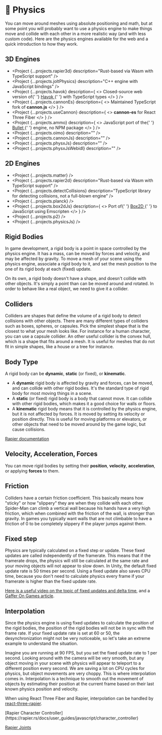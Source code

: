
# 🎾 Physics

You can move around meshes using absolute positioning and math, but at some point you will probably want to use a physics engine to make things move and collide with each other in a more realistic way (and with less custom code). Here are the physics engines available for the web and a quick introduction to how they work.

## 3D Engines

- <Project {...projects.rapier3d} description="Rust-based via Wasm with TypeScript support" />
- <Project {...projects.joltPhysics} description="C++ engine with JavaScript bindings" />
- <Project
    {...projects.havok}
    description={
      <>
        Closed-source web version of{' '}
        <a target="_blank" href="https://www.havok.com/">
          Havok
        </a>{' '}
        with TypeScript types
      </>
    }
  />
- <Project
    {...projects.cannonEs}
    description={
      <>
        Maintained TypeScript fork of <b>cannon.js</b>
      </>
    }
  />
- <Project
    {...projects.useCannon}
    description={
      <>
        <b>cannon-es</b> for React Three Fiber
      </>
    }
  />
- <Project
    {...projects.ammo}
    description={
      <>
        JavaScript port of the{' '}
        <a target="_blank" href="https://github.com/bulletphysics/bullet3">
          Bullet
        </a>{' '}
        engine, no NPM package
      </>
    }
  />
- <Project {...projects.oimo} description="" />
- <Project {...projects.cannonJs} description="" />
- <Project {...projects.physxJs} description="" />
- <Project {...projects.physxJsWebidl} description="" />

## 2D Engines

- <Project {...projects.matter} />
- <Project {...projects.rapier2d} description="Rust-based via Wasm with TypeScript support" />
- <Project
    {...projects.detectCollisions}
    description="TypeScript library for detecting collisions, not a full-blown engine"
  />
- <Project {...projects.planck} />
- <Project
    {...projects.box2dJs}
    description={
      <>
        Port of{' '}
        <a target="_blank" href="https://box2d.org/">
          Box2D
        </a>{' '}
        to JavaScript using Emscripten
      </>
    }
  />
- <Project {...projects.p2} />
- <Project {...projects.physicsJs} />

## Rigid Bodies

In game development, a rigid body is a point in space controlled by the physics engine. It has a mass, can be moved by forces and velocity, and may be affected by gravity. To move a mesh of your scene using the physics engine, associate a rigid body to it, and set the mesh position to the one of its rigid body at each (fixed) update.

On its own, a rigid body doesn't have a shape, and doesn't collide with other objects. It's simply a point than can be moved around and rotated. In order to behave like a real object, we need to give it a collider.

## Colliders

Colliders are shapes that define the volume of a rigid body to detect collisions with other objects. There are many different types of colliders such as boxes, spheres, or capsules. Pick the simplest shape that is the closest to what your mesh looks like. For instance for a human character, you can use a capsule collider. An other useful collider is the convex hull, which is a shape that fits around a mesh. It is useful for meshes that do not fit in simple shapes, like a house or a tree for instance.

## Body Type

A rigid body can be **dynamic**, **static** (or fixed), or **kinematic**.

- A **dynamic** rigid body is affected by gravity and forces, can be moved, and can collide with other rigid bodies. It's the standard type of rigid body for most moving things in a scene.
- A **static** (or fixed) rigid body is a body that cannot move. It can collide with other rigid bodies, which makes it a good choice for walls or floors.
- A **kinematic** rigid body means that it is controlled by the physics engine, but it is not affected by forces. It is moved by setting its velocity or position directly. This is useful for moving platforms or elevators, or other objects that need to be moved around by the game logic, but cause collisions.

[Rapier documentation](https://rapier.rs/docs/user_guides/bevy_plugin/rigid_bodies/#rigid-body-type)

## Velocity, Acceleration, Forces

You can move rigid bodies by setting their **position**, **velocity**, **acceleration**, or applying **forces** to them.

## Friction

Colliders have a certain friction coefficient. This basically means how "sticky" or how "slippery" they are when they collide with each other. Spider-Man can climb a vertical wall because his hands have a very high friction, which when combined with the friction of the wall, is stronger than gravity. In games you typically want walls that are not climbable to have a friction of 0 to be completely slippery if the player jumps against them.

## Fixed step

Physics are typically calculated on a fixed step or update. These fixed updates are called independently of the framerate. This means that if the framerate drops, the physics will still be calculated at the same rate and your moving objects will not appear to slow down. In Unity, the default fixed update rate is 50 times per second. Using a fixed update also saves CPU time, because you don't need to calculate physics every frame if your framerate is higher than the fixed update rate.

[Here is a useful video on the topic of fixed updates and delta time](https://www.youtube.com/watch?v=4ki_ngP5vwc), and a [Gaffer On Games
article](https://gafferongames.com/post/fix_your_timestep/).

## Interpolation

Since the physics engine is using fixed updates to calculate the position of the rigid bodies, the position of the rigid bodies will not be in sync with the frame rate. If your fixed update rate is set at 60 or 50, the desynchronization might not be very noticeable, so let's take an extreme example to understand the situation.

Imagine you are running at 90 FPS, but you set the fixed update rate to 1 per second. Looking around with the camera will be very smooth, but any object moving in your scene with physics will appear to teleport to a different position every second. We are saving a lot on CPU cycles for physics, but object movements are very choppy. This is where interpolation comes in. Interpolation is a technique to smooth out the movement of objects by estimating their position at the current frame based on their last known physics position and velocity.

When using React Three Fiber and Rapier, interpolation can be handled by [react-three-rapier](https://github.com/pmndrs/react-three-rapier/blob/main/packages/react-three-rapier/src/Physics.tsx).

<Todo>
[Rapier Character Controller](https://rapier.rs/docs/user_guides/javascript/character_controller)

[Rapier Joints](https://rapier.rs/docs/user_guides/javascript/joints)

</Todo>
